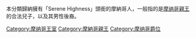 本分類歸納擁有「Serene Highness」頭銜的摩納哥人，一般指的是[[摩纳哥親王|摩纳哥親王]]的合法兒子，以及其男性後裔。

[[Category:摩纳哥王室|Category:摩纳哥王室]]
[[Category:摩納哥親王|Category:摩納哥親王]]
[[Category:摩纳哥爵位|Category:摩纳哥爵位]]
